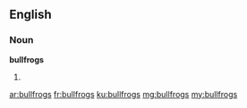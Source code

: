 ==English==

===Noun===
'''bullfrogs'''

# {{plural of|bullfrog}}

[[ar:bullfrogs]]
[[fr:bullfrogs]]
[[ku:bullfrogs]]
[[mg:bullfrogs]]
[[my:bullfrogs]]